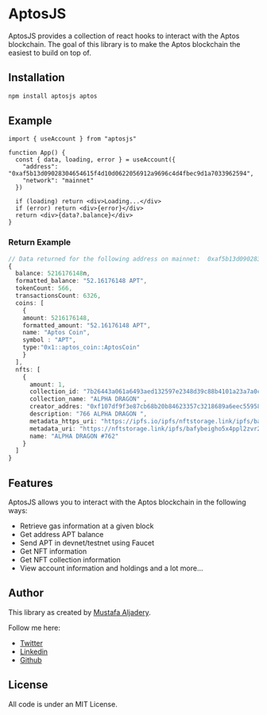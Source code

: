 # AptosJS

AptosJS provides a collection of react hooks to interact with the Aptos blockchain. The goal of this library is to make the Aptos blockchain the easiest to build on top of.

## Installation

```bash
npm install aptosjs aptos
```

## Example

```tsx
import { useAccount } from "aptosjs"

function App() {
  const { data, loading, error } = useAccount({
    "address": "0xaf5b13d09028304654615f4d10d0622056912a9696c4d4fbec9d1a7033962594",
    "network": "mainnet"
  })

  if (loading) return <div>Loading...</div>
  if (error) return <div>{error}</div>
  return <div>{data?.balance}</div>
}
```


### Return Example

```ts
// Data returned for the following address on mainnet:  0xaf5b13d09028304654615f4d10d0622056912a9696c4d4fbec9d1a7033962594
{
  balance: 5216176148n,
  formatted_balance: "52.16176148 APT",
  tokenCount: 566,
  transactionsCount: 6326,
  coins: [
    {
    amount: 5216176148,
    formatted_amount: "52.16176148 APT",
    name: "Aptos Coin",
    symbol : "APT",
    type:"0x1::aptos_coin::AptosCoin" 
    }
  ],
  nfts: [
    {
      amount: 1,
      collection_id: "7b26443a061a6493aed132597e2348d39c88b4101a23a7a0c7c0677f9245376b", 
      collection_name: "ALPHA DRAGON" ,
      creator_addres: "0xf107df9f3e87cb68b20b84623357c3218689a6eec5595890582520326807a412", 
      description: "766 ALPHA DRAGON ", 
      metadata_https_uri: "https://ipfs.io/ipfs/nftstorage.link/ipfs/bafybeigho5x4ppl2zvr2eew72sei7eyqh64ckfjsgwhc5j2vdxaava5txu/762",
      metadata_uri: "https://nftstorage.link/ipfs/bafybeigho5x4ppl2zvr2eew72sei7eyqh64ckfjsgwhc5j2vdxaava5txu/762", 
      name: "ALPHA DRAGON #762"
    }
  ]
}
```

## Features
AptosJS allows you to interact with the Aptos blockchain in the following ways:
- Retrieve gas information at a given block
- Get address APT balance
- Send APT in devnet/testnet using Faucet
- Get NFT information
- Get NFT collection information
- View account information and holdings
and a lot more...

## Author
This library as created by [Mustafa Aljadery](https://maxaljadery.com).

Follow me here: 
- [Twitter](https://twitter.com/maxaljadery)
- [Linkedin](https://www.linkedin.com/in/mustafaaljadery/)
- [Github](https://github.com/mustafaaljadery)

## License

All code is under an MIT License.